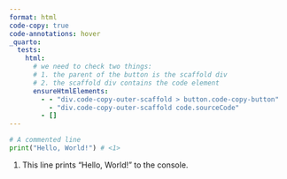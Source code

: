 ```yaml
---
format: html
code-copy: true
code-annotations: hover
_quarto:
  tests:
    html:
      # we need to check two things:
      # 1. the parent of the button is the scaffold div
      # 2. the scaffold div contains the code element
      ensureHtmlElements:
        - - "div.code-copy-outer-scaffold > button.code-copy-button"
          - "div.code-copy-outer-scaffold code.sourceCode"
        - []
---
```


```python
# A commented line
print("Hello, World!") # <1>
```

1. This line prints "Hello, World!" to the console.
